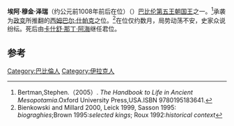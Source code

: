 {{Infobox Monarch
| name           = 埃阿·穆金·泽瑞
| title          = [[美索不达米亚王朝表|美索不达米亚王朝表]]、[[巴比伦|巴比伦]]国王
| image          = 
| image_size     = 
| caption        =
| reign          = 约前1008年前后在位（低年表）
| date of birth  = 
| place of birth = 
| date of death  = 约前1008年前后（低年表）
| place of death = 
| predecessor    = [[西姆巴尔·什帕克|西姆巴尔·什帕克]]
| successor      = [[卡什舒·那丁·阿海|卡什舒·那丁·阿海]]
}}

'''埃阿·穆金·泽瑞 '''（约公元前1008年前后在位）（{{lang-en|Ea-mukin-zeri}}）[[巴比伦第五王朝|巴比伦第五王朝]][[国王|国王]]之一。<ref>Bertman,Stephen.（2005）. ''The Handbook to Life in Ancient Mesopotamia''.Oxford University Press,USA.ISBN 9780195183641.</ref>承袭为[[政变|政变]]所推翻的[[西姆巴尔·什帕克|西姆巴尔·什帕克]]之位。<ref>Bienkowski and Millard 2000, Leick 1999, Sasson 1995: ''biograghies'';Brown 1995:''selected kings''; Roux 1992:''historical context''</ref>在位仅约数月，局势动荡不安，史家众说纷纭。死后由[[卡什舒·那丁·阿海|卡什舒·那丁·阿海]]继任君位。

==参考==
{{reflist}}

{{leader|[[西姆巴尔·什帕克|西姆巴尔·什帕克]]|[[美索不达米亚王朝表|美索不达米亚王朝表]]|[[卡什舒·那丁·阿海|卡什舒·那丁·阿海]]}}
{{巴比伦君主}}

[[Category:巴比倫人|Category:巴比倫人]]
[[Category:伊拉克人|Category:伊拉克人]]